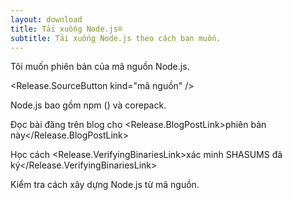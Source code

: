 ```yaml
---
layout: download
title: Tải xuống Node.js®
subtitle: Tải xuống Node.js theo cách bạn muốn.
---
```


<section>
  Tôi muốn phiên bản <Release.VersionDropdown /> của mã nguồn Node.js.

  <Release.SourceButton kind="mã nguồn" />
</section>

<section>
  Node.js bao gồm <LinkWithArrow href="https://npmjs.com">npm</LinkWithArrow> (<Release.NpmVersion />) và corepack.

  Đọc bài đăng trên blog cho <Release.BlogPostLink>phiên bản này</Release.BlogPostLink>

  Học cách <Release.VerifyingBinariesLink>xác minh SHASUMS đã ký</Release.VerifyingBinariesLink>

  Kiểm tra cách <LinkWithArrow href="https://github.com/nodejs/node/blob/main/BUILDING.md#building-nodejs-on-supported-platforms">xây dựng Node.js</LinkWithArrow> từ mã nguồn.
</section>

